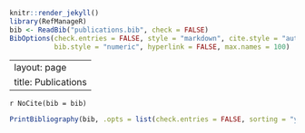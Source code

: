 ```r
knitr::render_jekyll()
library(RefManageR)
bib <- ReadBib("publications.bib", check = FALSE)
BibOptions(check.entries = FALSE, style = "markdown", cite.style = "authoryear",
           bib.style = "numeric", hyperlink = FALSE, max.names = 100)
```
---
layout: page
title: Publications
---
`r NoCite(bib = bib)`


```r
PrintBibliography(bib, .opts = list(check.entries = FALSE, sorting = "ynt"))
```

